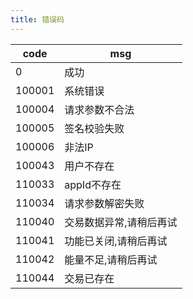 ```yaml
---
title: 错误码
---
```



| code    | msg                        |
| ------- | -------------------------- |
| 0       | 成功                       |
| 100001  | 系统错误                   |
| 100004  | 请求参数不合法             |
| 100005  | 签名校验失败               |
| 100006  | 非法IP                     |
| 100043  | 用户不存在                   |
| 110033  | appId不存在                 |
| 110034  | 请求参数解密失败               |
| 110040  | 交易数据异常,请稍后再试               |
| 110041  | 功能已关闭,请稍后再试           |
| 110042  | 能量不足,请稍后再试                   |
| 110044  | 交易已存在       |
